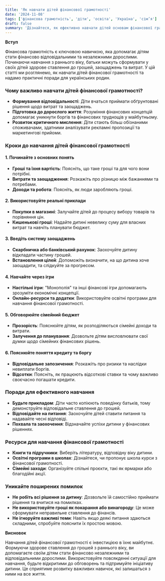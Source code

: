 ```yaml
---
title: 'Як навчати дітей фінансової грамотності'
date: '2024-11-08'
tags: ['фінансова грамотність', 'діти', 'освіта', 'Україна', 'сім’я']
draft: false
summary: 'Дізнайтеся, як ефективно навчати дітей основам фінансової грамотності. Поради для українських батьків щодо виховання фінансово свідомих дітей.'
---
```


**Вступ**

Фінансова грамотність є ключовою навичкою, яка допомагає дітям стати фінансово відповідальними та незалежними дорослими. Починаючи навчання з раннього віку, батьки можуть сформувати у своїх дітей здорове ставлення до грошей, заощаджень та витрат. У цій статті ми розглянемо, як навчати дітей фінансової грамотності та надамо практичні поради для українських родин.

### Чому важливо навчати дітей фінансової грамотності?

- **Формування відповідальності**: Діти вчаться приймати обґрунтовані рішення щодо витрат та заощаджень.
- **Підготовка до дорослого життя**: Розуміння фінансових концепцій допомагає уникнути боргів та фінансових труднощів у майбутньому.
- **Розвиток критичного мислення**: Діти стають більш обізнаними споживачами, здатними аналізувати рекламні пропозиції та маркетингові прийоми.

### Кроки до навчання дітей фінансової грамотності

#### 1. Починайте з основних понять

- **Гроші та їхня вартість**: Поясніть, що таке гроші та для чого вони потрібні.
- **Витрати та заощадження**: Розкажіть про різницю між бажаннями та потребами.
- **Доходи та робота**: Поясніть, як люди заробляють гроші.

#### 2. Використовуйте реальні приклади

- **Покупки в магазині**: Залучайте дітей до процесу вибору товарів та порівняння цін.
- **Кишенькові гроші**: Надайте дитині невелику суму для власних витрат та навчіть планувати бюджет.

#### 3. Введіть систему заощаджень

- **Скарбничка або банківський рахунок**: Заохочуйте дитину відкладати частину грошей.
- **Встановлення цілей**: Допоможіть визначити, на що дитина хоче заощадити, та слідкуйте за прогресом.

#### 4. Навчайте через ігри

- **Настільні ігри**: "Монополія" та інші фінансові ігри допомагають зрозуміти економічні концепції.
- **Онлайн-ресурси та додатки**: Використовуйте освітні програми для навчання фінансової грамотності.

#### 5. Обговорюйте сімейний бюджет

- **Прозорість**: Пояснюйте дітям, як розподіляються сімейні доходи та витрати.
- **Залучення до планування**: Дозвольте дітям висловлювати свої думки щодо сімейних фінансових рішень.

#### 6. Пояснюйте поняття кредиту та боргу

- **Відповідальне запозичення**: Розкажіть про ризики та наслідки невиплати боргів.
- **Відсотки**: Поясніть, як працюють відсоткові ставки та чому важливо своєчасно погашати кредити.

### Поради для ефективного навчання

- **Будьте прикладом**: Діти часто копіюють поведінку батьків, тому демонструйте відповідальне ставлення до грошей.
- **Відповідайте на питання**: Заохочуйте дітей ставити питання та надавайте чесні відповіді.
- **Похвала та заохочення**: Відзначайте успіхи дитини у фінансових рішеннях.

### Ресурси для навчання фінансової грамотності

- **Книги та підручники**: Виберіть літературу, відповідну віку дитини.
- **Освітні програми в школах**: Дізнайтеся, чи пропонує школа курси з фінансової грамотності.
- **Сімейні заходи**: Організуйте спільні проєкти, такі як ярмарки або благодійні акції.

### Уникайте поширених помилок

- **Не робіть всі рішення за дитину**: Дозвольте їй самостійно приймати рішення та вчитися на помилках.
- **Не використовуйте гроші як покарання або винагороду**: Це може сформувати неправильне ставлення до фінансів.
- **Не ігноруйте важливі теми**: Навіть якщо деякі питання здаються складними, спробуйте пояснити їх простою мовою.

**Висновок**

Навчання дітей фінансової грамотності є інвестицією в їхнє майбутнє. Формуючи здорове ставлення до грошей з раннього віку, ви допомагаєте своїм дітям стати фінансово незалежними та відповідальними дорослими. Використовуйте повсякденні ситуації для навчання, будьте відкритими до обговорень та підтримуйте ініціативу дитини. Це сприятиме розвитку важливих навичок, які залишаться з ними на все життя.
